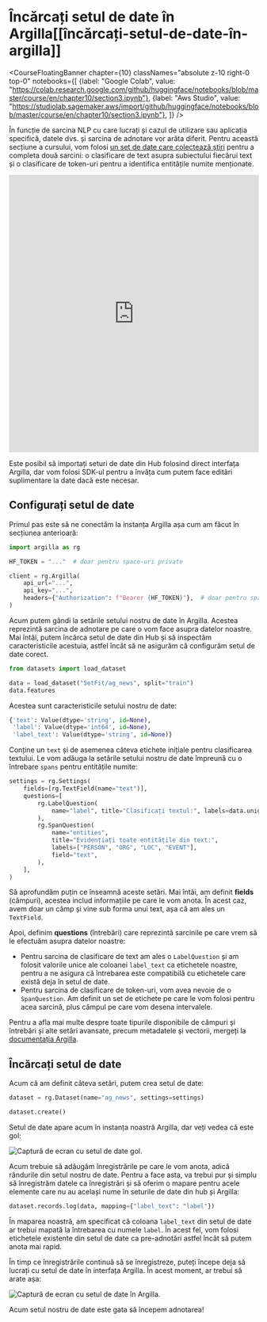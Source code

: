 # Încărcați setul de date în Argilla[[încărcați-setul-de-date-în-argilla]]

<CourseFloatingBanner chapter={10}
  classNames="absolute z-10 right-0 top-0"
  notebooks={[
    {label: "Google Colab", value: "https://colab.research.google.com/github/huggingface/notebooks/blob/master/course/en/chapter10/section3.ipynb"},
    {label: "Aws Studio", value: "https://studiolab.sagemaker.aws/import/github/huggingface/notebooks/blob/master/course/en/chapter10/section3.ipynb"},
]} />

În funcție de sarcina NLP cu care lucrați și cazul de utilizare sau aplicația specifică, datele dvs. și sarcina de adnotare vor arăta diferit. Pentru această secțiune a cursului, vom folosi [un set de date care colectează știri](https://huggingface.co/datasets/SetFit/ag_news) pentru a completa două sarcini: o clasificare de text asupra subiectului fiecărui text și o clasificare de token-uri pentru a identifica entitățile numite menționate.

<iframe
  src="https://huggingface.co/datasets/SetFit/ag_news/embed/viewer/default/train"
  frameborder="0"
  width="100%"
  height="560px"
></iframe>

Este posibil să importați seturi de date din Hub folosind direct interfața Argilla, dar vom folosi SDK-ul pentru a învăța cum putem face editări suplimentare la date dacă este necesar.

## Configurați setul de date

Primul pas este să ne conectăm la instanța Argilla așa cum am făcut în secțiunea anterioară:

```python
import argilla as rg

HF_TOKEN = "..."  # doar pentru space-uri private

client = rg.Argilla(
    api_url="...",
    api_key="...",
    headers={"Authorization": f"Bearer {HF_TOKEN}"},  # doar pentru space-uri private
)
```

Acum putem gândi la setările setului nostru de date în Argilla. Acestea reprezintă sarcina de adnotare pe care o vom face asupra datelor noastre. Mai întâi, putem încărca setul de date din Hub și să inspectăm caracteristicile acestuia, astfel încât să ne asigurăm că configurăm setul de date corect.

```python
from datasets import load_dataset

data = load_dataset("SetFit/ag_news", split="train")
data.features
```

Acestea sunt caracteristicile setului nostru de date:

```python out
{'text': Value(dtype='string', id=None),
 'label': Value(dtype='int64', id=None),
 'label_text': Value(dtype='string', id=None)}
```

Conține un `text` și de asemenea câteva etichete inițiale pentru clasificarea textului. Le vom adăuga la setările setului nostru de date împreună cu o întrebare `spans` pentru entitățile numite:

```python
settings = rg.Settings(
    fields=[rg.TextField(name="text")],
    questions=[
        rg.LabelQuestion(
            name="label", title="Clasificați textul:", labels=data.unique("label_text")
        ),
        rg.SpanQuestion(
            name="entities",
            title="Evidențiați toate entitățile din text:",
            labels=["PERSON", "ORG", "LOC", "EVENT"],
            field="text",
        ),
    ],
)
```

Să aprofundăm puțin ce înseamnă aceste setări. Mai întâi, am definit **fields** (câmpuri), acestea includ informațiile pe care le vom anota. În acest caz, avem doar un câmp și vine sub forma unui text, așa că am ales un `TextField`.

Apoi, definim **questions** (întrebări) care reprezintă sarcinile pe care vrem să le efectuăm asupra datelor noastre:

- Pentru sarcina de clasificare de text am ales o `LabelQuestion` și am folosit valorile unice ale coloanei `label_text` ca etichetele noastre, pentru a ne asigura că întrebarea este compatibilă cu etichetele care există deja în setul de date.
- Pentru sarcina de clasificare de token-uri, vom avea nevoie de o `SpanQuestion`. Am definit un set de etichete pe care le vom folosi pentru acea sarcină, plus câmpul pe care vom desena intervalele.

Pentru a afla mai multe despre toate tipurile disponibile de câmpuri și întrebări și alte setări avansate, precum metadatele și vectorii, mergeți la [documentația Argilla](https://docs.argilla.io/latest/how_to_guides/dataset/#define-dataset-settings).

## Încărcați setul de date

Acum că am definit câteva setări, putem crea setul de date:

```python
dataset = rg.Dataset(name="ag_news", settings=settings)

dataset.create()
```

Setul de date apare acum în instanța noastră Argilla, dar veți vedea că este gol:

<img src="https://huggingface.co/datasets/huggingface-course/documentation-images/resolve/main/en/chapter10/empty_dataset.png" alt="Captură de ecran cu setul de date gol."/>

Acum trebuie să adăugăm înregistrările pe care le vom anota, adică rândurile din setul nostru de date. Pentru a face asta, va trebui pur și simplu să înregistrăm datele ca înregistrări și să oferim o mapare pentru acele elemente care nu au același nume în seturile de date din hub și Argilla:

```python
dataset.records.log(data, mapping={"label_text": "label"})
```

În maparea noastră, am specificat că coloana `label_text` din setul de date ar trebui mapată la întrebarea cu numele `label`. În acest fel, vom folosi etichetele existente din setul de date ca pre-adnotări astfel încât să putem anota mai rapid.

În timp ce înregistrările continuă să se înregistreze, puteți începe deja să lucrați cu setul de date în interfața Argilla. În acest moment, ar trebui să arate așa:

<img src="https://huggingface.co/datasets/huggingface-course/documentation-images/resolve/main/en/chapter10/argilla_initial_dataset.png" alt="Captură de ecran cu setul de date în Argilla."/>

Acum setul nostru de date este gata să începem adnotarea! 